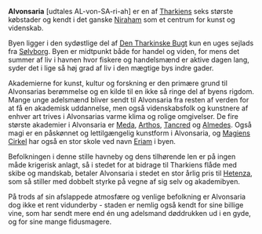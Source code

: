 {{title:Alvonsaria}}
{{author:Laura Holmegaard}}
{{timestamp:2010-01-15T10:43:02Z}}
{{copyright:Alvonsaria}}
'''Alvonsaria''' [udtales AL-von-SA-ri-ah] er en af [[Tharkien|Tharkiens]] seks største købstader og kendt i det ganske [[Niraham]] som et centrum for kunst og videnskab.

Byen ligger i den sydøstlige del af [[Den Tharkinske Bugt]] kun en uges sejlads fra [[Sølvborg]]. Byen er midtpunkt både for handel og viden, for mens det summer af liv i havnen hvor fiskere og handelsmænd er aktive dagen lang, syder det i lige så høj grad af liv i den mægtige bys indre gader.

Akademierne for kunst, kultur og forskning er den primære grund til Alvonsarias berømmelse og en kilde til en ikke så ringe del af byens rigdom. Mange unge adelsmænd bliver sendt til Alvonsaria fra resten af verden for at få en akademisk uddannelse, men også videnskabsfolk og kunstnere af enhver art trives i Alvonsarias varme klima og rolige omgivelser. De fire største akademier i Alvonsaria er [[Meda]], [[Arthos]], [[Tancred]] og [[Almedes]]. Også magi er en påskønnet og lettilgængelig kunstform i Alvonsaria, og [[Magiens Cirkel]] har også en stor skole ved navn [[Eriam]] i byen.

Befolkningen i denne stille havneby og dens tilhørende len er på ingen måde krigerisk anlagt, så i stedet for at bidrage til Tharkiens flåde med skibe og mandskab, betaler Alvonsaria i stedet en stor årlig pris til [[Hetenza]], som så stiller med dobbelt styrke på vegne af sig selv og akademibyen.

På trods af sin afslappede atmosfære og venlige befolkning er Alvonsaria dog ikke et rent vidunderby - staden er nemlig også kendt for sine billige vine, som har sendt mere end én ung adelsmand døddrukken ud i en gyde, og for sine mange fidusmagere.